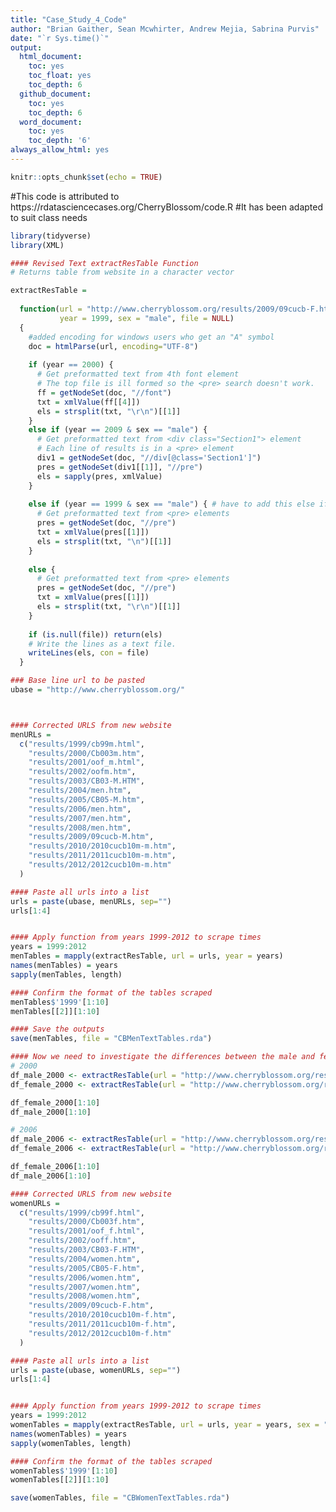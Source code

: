 ```yaml
---
title: "Case_Study_4_Code"
author: "Brian Gaither, Sean Mcwhirter, Andrew Mejia, Sabrina Purvis"
date: "`r Sys.time()`"
output:
  html_document:
    toc: yes
    toc_float: yes
    toc_depth: 6
  github_document:
    toc: yes
    toc_depth: 6
  word_document:
    toc: yes
    toc_depth: '6'
always_allow_html: yes
---
```


```r
knitr::opts_chunk$set(echo = TRUE)
```

#This code is attributed to https://rdatasciencecases.org/CherryBlossom/code.R
#It has been adapted to suit class needs 

```r
library(tidyverse)
library(XML)
```

```r

#### Revised Text extractResTable Function
# Returns table from website in a character vector 

extractResTable =
  
  function(url = "http://www.cherryblossom.org/results/2009/09cucb-F.htm",
           year = 1999, sex = "male", file = NULL)
  {
    #added encoding for windows users who get an "A" symbol
    doc = htmlParse(url, encoding="UTF-8")
    
    if (year == 2000) {
      # Get preformatted text from 4th font element
      # The top file is ill formed so the <pre> search doesn't work.
      ff = getNodeSet(doc, "//font")
      txt = xmlValue(ff[[4]])
      els = strsplit(txt, "\r\n")[[1]]
    }
    else if (year == 2009 & sex == "male") {
      # Get preformatted text from <div class="Section1"> element
      # Each line of results is in a <pre> element
      div1 = getNodeSet(doc, "//div[@class='Section1']")
      pres = getNodeSet(div1[[1]], "//pre")
      els = sapply(pres, xmlValue)
    }
    
    else if (year == 1999 & sex == "male") { # have to add this else if statement
      # Get preformatted text from <pre> elements
      pres = getNodeSet(doc, "//pre")
      txt = xmlValue(pres[[1]])
      els = strsplit(txt, "\n")[[1]]   
    } 
    
    else {
      # Get preformatted text from <pre> elements
      pres = getNodeSet(doc, "//pre")
      txt = xmlValue(pres[[1]])
      els = strsplit(txt, "\r\n")[[1]]   
    } 
    
    if (is.null(file)) return(els)
    # Write the lines as a text file.
    writeLines(els, con = file)
  }


```

```r
### Base line url to be pasted 
ubase = "http://www.cherryblossom.org/"



#### Corrected URLS from new website
menURLs = 
  c("results/1999/cb99m.html",
    "results/2000/Cb003m.htm",
    "results/2001/oof_m.html", 
    "results/2002/oofm.htm", 
    "results/2003/CB03-M.HTM", 
    "results/2004/men.htm", 
    "results/2005/CB05-M.htm", 
    "results/2006/men.htm", 
    "results/2007/men.htm", 
    "results/2008/men.htm", 
    "results/2009/09cucb-M.htm",
    "results/2010/2010cucb10m-m.htm", 
    "results/2011/2011cucb10m-m.htm", 
    "results/2012/2012cucb10m-m.htm" 
  )

#### Paste all urls into a list 
urls = paste(ubase, menURLs, sep="")
urls[1:4]


#### Apply function from years 1999-2012 to scrape times 
years = 1999:2012
menTables = mapply(extractResTable, url = urls, year = years)
names(menTables) = years
sapply(menTables, length)

#### Confirm the format of the tables scraped 
menTables$'1999'[1:10]
menTables[[2]][1:10]

#### Save the outputs
save(menTables, file = "CBMenTextTables.rda")

#### Now we need to investigate the differences between the male and female result pages
# 2000
df_male_2000 <- extractResTable(url = "http://www.cherryblossom.org/results/2000/Cb003m.htm", year = 2000, sex = "male", file = NULL)
df_female_2000 <- extractResTable(url = "http://www.cherryblossom.org/results/2000/Cb003f.htm", year = 2000, sex = "female", file = NULL)

df_female_2000[1:10]
df_male_2000[1:10]

# 2006
df_male_2006 <- extractResTable(url = "http://www.cherryblossom.org/results/2006/men.htm", year = 2006, sex = "male", file = NULL)
df_female_2006 <- extractResTable(url = "http://www.cherryblossom.org/results/2006/women.htm", year = 2006, sex = "female", file = NULL)

df_female_2006[1:10]
df_male_2006[1:10]
```

```r
#### Corrected URLS from new website
womenURLs = 
  c("results/1999/cb99f.html",
    "results/2000/Cb003f.htm",
    "results/2001/oof_f.html", 
    "results/2002/ooff.htm", 
    "results/2003/CB03-F.HTM", 
    "results/2004/women.htm", 
    "results/2005/CB05-F.htm", 
    "results/2006/women.htm", 
    "results/2007/women.htm", 
    "results/2008/women.htm", 
    "results/2009/09cucb-F.htm",
    "results/2010/2010cucb10m-f.htm", 
    "results/2011/2011cucb10m-f.htm", 
    "results/2012/2012cucb10m-f.htm" 
  )

#### Paste all urls into a list 
urls = paste(ubase, womenURLs, sep="")
urls[1:4]


#### Apply function from years 1999-2012 to scrape times 
years = 1999:2012
womenTables = mapply(extractResTable, url = urls, year = years, sex = "female")
names(womenTables) = years
sapply(womenTables, length)

#### Confirm the format of the tables scraped 
womenTables$'1999'[1:10]
womenTables[[2]][1:10]

save(womenTables, file = "CBWomenTextTables.rda")


```

